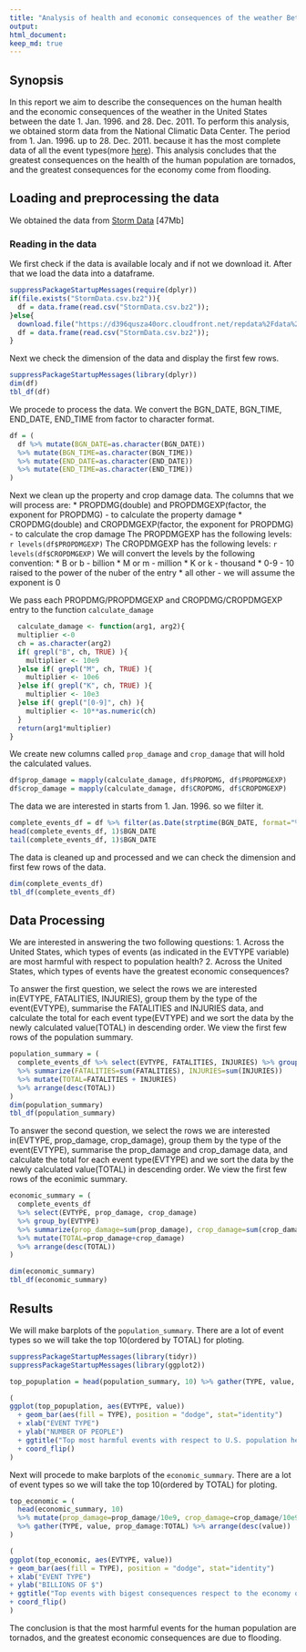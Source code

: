 ```yaml
---
title: "Analysis of health and economic consequences of the weather Between 1999 and 2012"
output: 
html_document:
keep_md: true
---
```


## Synopsis
In this report we aim to describe the consequences on the human health and the economic consequences of the weather in the United States between the date 1. Jan. 1996. and 28. Dec. 2011. To perform this analysis, we obtained storm data from the National Climatic Data Center. The period from 1. Jan. 1996. up to 28. Dec. 2011. because it has the most complete data of all the event types(more [here](https://www.ncdc.noaa.gov/stormevents/details.jsp?type=eventtype)).
This analysis concludes that the greatest consequences on the health of the human population are tornados, and the greatest consequences for the economy come from flooding.


## Loading and preprocessing the data
We obtained the data from [Storm Data](https://d396qusza40orc.cloudfront.net/repdata%2Fdata%2FStormData.csv.bz2) [47Mb]


### Reading in the data
We first check if the data is available localy and if not we download it. After that we load the data into a dataframe.
```r
suppressPackageStartupMessages(require(dplyr))
if(file.exists("StormData.csv.bz2")){
  df = data.frame(read.csv("StormData.csv.bz2"));
}else{
  download.file("https://d396qusza40orc.cloudfront.net/repdata%2Fdata%2FStormData.csv.bz2",destfile = "StormData.csv.bz2", method = "curl");
  df = data.frame(read.csv("StormData.csv.bz2"));
}
```

Next we check the dimension of the data and display the first few rows.

```r
suppressPackageStartupMessages(library(dplyr))
dim(df)
tbl_df(df)
```

We procede to process the data. We convert the BGN_DATE, BGN_TIME, END_DATE, END_TIME from factor to character format.

```r
df = (
  df %>% mutate(BGN_DATE=as.character(BGN_DATE))
  %>% mutate(BGN_TIME=as.character(BGN_TIME))
  %>% mutate(END_DATE=as.character(END_DATE))
  %>% mutate(END_TIME=as.character(END_TIME))
)
```

Next we clean up the property and crop damage data. The columns that we will process are:
* PROPDMG(double) and PROPDMGEXP(factor, the exponent for PROPDMG) - to calculate the property damage
* CROPDMG(double) and CROPDMGEXP(factor, the exponent for PROPDMG) - to calculate the crop damage
The PROPDMGEXP has the following levels:
`r levels(df$PROPDMGEXP)`
The CROPDMGEXP has the following levels:
`r levels(df$CROPDMGEXP)`
We will convert the levels by the following convention:
* B or b - billion
* M or m - million
* K or k - thousand
* 0-9 - 10 raised to the power of the nuber of the entry
* all other - we will assume the exponent is 0

We pass each PROPDMG/PROPDMGEXP and CROPDMG/CROPDMGEXP entry to the function `calculate_damage`

```r
  calculate_damage <- function(arg1, arg2){
  multiplier <-0
  ch = as.character(arg2)
  if( grepl("B", ch, TRUE) ){
    multiplier <- 10e9
  }else if( grepl("M", ch, TRUE) ){
    multiplier <- 10e6
  }else if( grepl("K", ch, TRUE) ){
    multiplier <- 10e3
  }else if( grepl("[0-9]", ch) ){
    multiplier <- 10**as.numeric(ch)
  }
  return(arg1*multiplier)
}
```

We create new columns called `prop_damage` and `crop_damage` that will hold the calculated values.

```r
df$prop_damage = mapply(calculate_damage, df$PROPDMG, df$PROPDMGEXP)
df$crop_damage = mapply(calculate_damage, df$CROPDMG, df$CROPDMGEXP)
```

The data we are interested in starts from 1. Jan. 1996. so we filter it.

```r
complete_events_df = df %>% filter(as.Date(strptime(BGN_DATE, format="%m/%d/%Y 0:00:00")) > as.Date("1996-01-01"))
head(complete_events_df, 1)$BGN_DATE
tail(complete_events_df, 1)$BGN_DATE
```

The data is cleaned up and processed and we can check the dimension and first few rows of the data.

```r
dim(complete_events_df)
tbl_df(complete_events_df)
```


## Data Processing
We are interested in answering the two following questions:
1. Across the United States, which types of events (as indicated in the EVTYPE variable) are most harmful with respect to population health?
2. Across the United States, which types of events have the greatest economic consequences?

To answer the first question, we select the rows we are interested in(EVTYPE, FATALITIES, INJURIES), group them by the type of the event(EVTYPE), summarise the FATALITIES and INJURIES data, and calculate the total for each event type(EVTYPE) and we sort the data by the newly calculated value(TOTAL) in descending order. We view the first few rows of the population summary.

```r
population_summary = (
  complete_events_df %>% select(EVTYPE, FATALITIES, INJURIES) %>% group_by(EVTYPE) 
  %>% summarize(FATALITIES=sum(FATALITIES), INJURIES=sum(INJURIES))
  %>% mutate(TOTAL=FATALITIES + INJURIES)
  %>% arrange(desc(TOTAL))
)
dim(population_summary)
tbl_df(population_summary)
```

To answer the second question, we select the rows we are interested in(EVTYPE, prop_damage, crop_damage), group them by the type of the event(EVTYPE), summarise the prop_damage and crop_damage data, and calculate the total for each event type(EVTYPE) and we sort the data by the newly calculated value(TOTAL) in descending order. We view the first few rows of the econimic summary.

```r
economic_summary = (
  complete_events_df
  %>% select(EVTYPE, prop_damage, crop_damage)
  %>% group_by(EVTYPE) 
  %>% summarize(prop_damage=sum(prop_damage), crop_damage=sum(crop_damage))
  %>% mutate(TOTAL=prop_damage+crop_damage)
  %>% arrange(desc(TOTAL))
)

dim(economic_summary)
tbl_df(economic_summary)
```

## Results
We will make barplots of the `population_summary`. There are a lot of event types so we will take the top 10(ordered by TOTAL) for ploting.

```r
suppressPackageStartupMessages(library(tidyr))
suppressPackageStartupMessages(library(ggplot2))

top_popuplation = head(population_summary, 10) %>% gather(TYPE, value, FATALITIES:TOTAL) %>% arrange(desc(value))

(
ggplot(top_popuplation, aes(EVTYPE, value))
  + geom_bar(aes(fill = TYPE), position = "dodge", stat="identity")
  + xlab("EVENT TYPE")
  + ylab("NUMBER OF PEOPLE")
  + ggtitle("Top most harmful events with respect to U.S. population health between 1999 and 2012")
  + coord_flip()
)
```

Next will procede to make barplots of the `economic_summary`. There are a lot of event types so we will take the top 10(ordered by TOTAL) for ploting.

```r
top_economic = (
  head(economic_summary, 10) 
  %>% mutate(prop_damage=prop_damage/10e9, crop_damage=crop_damage/10e9, TOTAL=TOTAL/10e9) 
  %>% gather(TYPE, value, prop_damage:TOTAL) %>% arrange(desc(value))
)

(
ggplot(top_economic, aes(EVTYPE, value))
+ geom_bar(aes(fill = TYPE), position = "dodge", stat="identity")
+ xlab("EVENT TYPE")
+ ylab("BILLIONS OF $")
+ ggtitle("Top events with bigest consequences respect to the economy of the U.S. between 1999 and 2012")
+ coord_flip()
)
```

The conclusion is that the most harmful events for the human population are tornados, and the greatest economic consequences are due to flooding.
